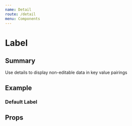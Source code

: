 ```yaml
---
name: Detail
route: /detail
menu: Components
---
```




# Label

## Summary

Use details to display non-editable data in key value pairings

## Example

### Default Label

<Playground>
  <Detail keyChildren="Label Text" valueChildren="value text"/>
</Playground>

## Props

<Props of={Detail} />
